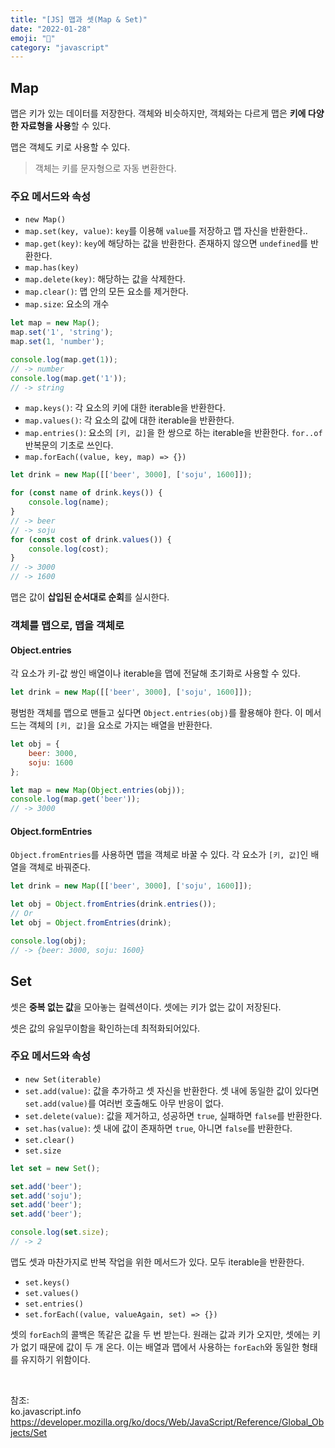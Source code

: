 ```yaml
---
title: "[JS] 맵과 셋(Map & Set)" 
date: "2022-01-28"
emoji: "🎣"
category: "javascript"
---
```

## Map
맵은 키가 있는 데이터를 저장한다. 객체와 비슷하지만, 객체와는 다르게 맵은 **키에 다양한 자료형을 사용**할 수 있다.

맵은 객체도 키로 사용할 수 있다.

> 객체는 키를 문자형으로 자동 변환한다.


### 주요 메서드와 속성
- `new Map()`
- `map.set(key, value)`: `key`를 이용해 `value`를 저장하고 맵 자신을 반환한다..
- `map.get(key)`: `key`에 해당하는 값을 반환한다. 존재하지 않으면 `undefined`를 반환한다.
- `map.has(key)`
- `map.delete(key)`: 해당하는 값을 삭제한다.
- `map.clear()`: 맵 안의 모든 요소를 제거한다.
- `map.size`: 요소의 개수

```js
let map = new Map();
map.set('1', 'string');
map.set(1, 'number');

console.log(map.get(1));
// -> number
console.log(map.get('1'));
// -> string
```

- `map.keys()`: 각 요소의 키에 대한 iterable을 반환한다.
- `map.values()`: 각 요소의 값에 대한 iterable을 반환한다.
- `map.entries()`: 요소의 `[키, 값]`을 한 쌍으로 하는 iterable을 반환한다. `for..of` 반복문의 기초로 쓰인다.
- `map.forEach((value, key, map) => {})`

```js
let drink = new Map([['beer', 3000], ['soju', 1600]]);

for (const name of drink.keys()) {
    console.log(name);
}
// -> beer
// -> soju
for (const cost of drink.values()) {
    console.log(cost);
}
// -> 3000
// -> 1600
```

맵은 값이 **삽입된 순서대로 순회**를 실시한다.

### 객체를 맵으로, 맵을 객체로
#### Object.entries
각 요소가 키-값 쌍인 배열이나 iterable을 맵에 전달해 초기화로 사용할 수 있다.
```js
let drink = new Map([['beer', 3000], ['soju', 1600]]);
```
평범한 객체를 맵으로 맨들고 싶다면 `Object.entries(obj)`를 활용해야 한다. 이 메서드는 객체의 `[키, 값]`을 요소로 가지는 배열을 반환한다.
```js
let obj = {
    beer: 3000,
    soju: 1600
};

let map = new Map(Object.entries(obj));
console.log(map.get('beer'));
// -> 3000
```
#### Object.formEntries
`Object.fromEntries`를 사용하면 맵을 객체로 바꿀 수 있다. 각 요소가 `[키, 값]`인 배열을 객체로 바꿔준다.
```js
let drink = new Map([['beer', 3000], ['soju', 1600]]);

let obj = Object.fromEntries(drink.entries());
// Or
let obj = Object.fromEntries(drink);

console.log(obj);
// -> {beer: 3000, soju: 1600}
```
## Set
셋은 **중복 없는 값**을 모아놓는 컬렉션이다. 셋에는 키가 없는 값이 저장된다.

셋은 값의 유일무이함을 확인하는데 최적화되어있다.

### 주요 메서드와 속성
- `new Set(iterable)`
- `set.add(value)`: 값을 추가하고 셋 자신을 반환한다. 셋 내에 동일한 값이 있다면 `set.add(value)`를 여러번 호출해도 아무 반응이 없다.
- `set.delete(value)`: 값을 제거하고, 성공하면 `true`, 실패하면 `false`를 반환한다.
- `set.has(value)`: 셋 내에 값이 존재하면 `true`, 아니면 `false`를 반환한다.
- `set.clear()`
- `set.size`

```js
let set = new Set();

set.add('beer');
set.add('soju');
set.add('beer');
set.add('beer');

console.log(set.size);
// -> 2
```

맵도 셋과 마찬가지로 반복 작업을 위한 메서드가 있다. 모두 iterable을 반환한다.

- `set.keys()`
- `set.values()`
- `set.entries()`
- `set.forEach((value, valueAgain, set) => {})`

셋의 `forEach`의 콜백은 똑같은 값을 두 번 받는다. 원래는 값과 키가 오지만, 셋에는 키가 없기 때문에 값이 두 개 온다.
이는 배열과 맵에서 사용하는 `forEach`와 동일한 형태를 유지하기 위함이다.

<br/>

참조:  
ko.javascript.info  
<https://developer.mozilla.org/ko/docs/Web/JavaScript/Reference/Global_Objects/Set>